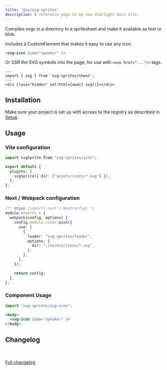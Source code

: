 ```yaml
---
title: "@sv/svg-sprites"
description: A reference page in my new Starlight docs site.
---
```



Compiles svgs in a directory to a spritesheet and make it available as text or blob.

Includes a CustomElement that makes it easy to use any icon.

```html
<svg-icon icon="speaker" />
```

Or SSR the SVG symbols into the page, for use with `<use href="..."/>` tags.

```astro
---
import { svg } from 'svg-sprites/sheet';
---
<div class="hidden" set:html={await svg()}></div>
```

## Installation

Make sure your project is set up with access to the registry as described in [Setup](/atrium/setup).

<Command
  pnpm="pnpm add @sv/svg-sprites"
  npm="npm i @sv/svg-sprites"
  bun="bun add @sv/svg-sprites"
/>

## Usage

### Vite configuration

```ts
import svgSprite from "svg-sprites/vite";

export default {
  plugins: [
    svgSprite({ dir: ["assets/icons/*.svg"] }),
  ],
};
```

### Next / Webpack configuration

```ts
/** @type {import('next').NextConfig} */
module.exports = {
  webpack(config, options) {
    config.module.rules.push({
      use: [
        {
          loader: "svg-sprites/loader",
          options: {
            dir: "./assets/icons/*.svg",
          },
        },
      ],
    });

    return config;
  },
};
```

### Component Usage

```ts
import "svg-sprites/svg-icon";
```

```html
<body>
  <svg-icon icon="speaker" />
</body>
```

## Changelog

<br/>
<Changelog />
<br/>
<a target="_blank" href={`https://gitlab.s-v.de/svp/atrium/-/blob/main/packages/svg-sprites/CHANGELOG.md`}>Full changelog</a>
